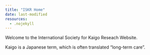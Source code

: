 ```yaml
---
title: "ISKR Home"
date: last-modified
resources:
  - .nojekyll
---
```


Welcome to the International Society for Kaigo Reseach Website.

Kaigo is a Japanese term, which is often translated "long-term care".